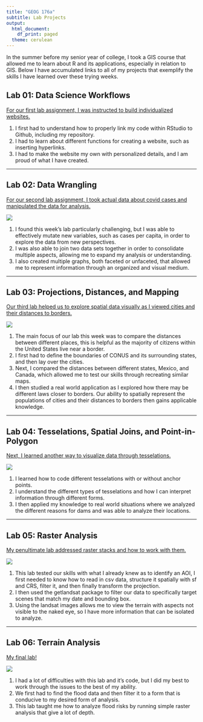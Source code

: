 ```yaml
---
title: "GEOG 176a"
subtitle: Lab Projects
output:
  html_document:
    df_print: paged
  theme: cerulean
---
```


In the summer before my senior year of college, I took a GIS course that allowed me to learn about R and its applications, especially in relation to GIS. Below I have accumulated links to all of my projects that exemplify the skills I have learned over these trying weeks. 

## Lab 01: Data Science Workflows

[For our first lab assignment, I was instructed to build individualized websites.](https://aineroonan.github.io/)

1. I first had to understand how to properly link my code within RStudio to Github, including my repository. 
2. I had to learn about different functions for creating a website, such as inserting hyperlinks. 
3. I had to make the website my own with personalized details, and I am proud of what I have created.

****

## Lab 02: Data Wrangling

[For our second lab assignment, I took actual data about covid cases and manipulated the data for analysis.](https://aineroonan.github.io/geog-176A-labs/lab-02.html)

![](./img/lab-01.png)

1. I found this week's lab particularly challenging, but I was able to effectively mutate new variables, such as cases per capita, in order to explore the data from new perspectives. 
2. I was also able to join two data sets together in order to consolidate multiple aspects, allowing me to expand my analysis or understanding. 
3. I also created multiple graphs, both faceted or unfaceted, that allowed me to represent information through an organized and visual medium. 

**** 

## Lab 03: Projections, Distances, and Mapping

[Our third lab helped us to explore spatial data visually as I viewed cities and their distances to borders.](https://aineroonan.githib.io/geog-176A-labs/lab-03.html)

![](./img/lab-03.png)

1. The main focus of our lab this week was to compare the distances between different places, this is helpful as the majority of citizens within the United States live near a border. 
2. I first had to define the boundaries of CONUS and its surrounding states, and then lay over the cities. 
3. Next, I compared the distances between different states, Mexico, and Canada, which allowed me to test our skills through recreating similar maps. 
4. I then studied a real world application as I explored how there may be different laws closer to borders. Our ability to spatially represent the populations of cities and their distances to borders then gains applicable knowledge. 

****

## Lab 04: Tesselations, Spatial Joins, and Point-in-Polygon

[Next, I learned another way to visualize data through tesselations.](https://aineroonan.githib.io/geog-176A-labs/lab-04.html)

![](./img/lab-04.png)

1. I learned how to code different tesselations with or without anchor points. 
2. I understand the different types of tesselations and how I can interpret information through different forms. 
3. I then applied my knowledge to real world situations where we analyzed the different reasons for dams and was able to analyze their locations. 

**** 

## Lab 05: Raster Analysis

[My penultimate lab addressed raster stacks and how to work with them.](https://aineroonan.github.io/geog-176A-labs/lab-05.html)

![](./img/lab-05.png)

1. This lab tested our skills with what I already knew as to identify an AOI, I first needed to know how to read in csv data, structure it spatially with sf and CRS, filter it, and then finally transform the projection. 
2. I then used the getlandsat package to filter our data to specifically target scenes that match my date and bounding box. 
3. Using the landsat images allows me to view the terrain with aspects not visible to the naked eye, so I have more information that can be isolated to analyze. 

**** 

## Lab 06: Terrain Analysis

[My final lab!](https://aineroonan.github.io/geog-176A-labs/lab-06.html)

![](./img/lab-06.png)

1. I had a lot of difficulties with this lab and it's code, but I did my best to work through the issues to the best of my ability. 
2. We first had to find the flood data and then filter it to a form that is conducive to my desired form of analysis. 
3. This lab taught me how to analyze flood risks by running simple raster analysis that give a lot of depth.  



